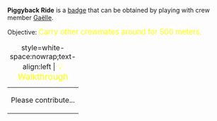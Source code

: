 '''Piggyback Ride''' is a [[Badges|badge]] that can be obtained by playing with crew member [[Gaëlle_le_Bris|Gaëlle]].

Objective: <big style="color:yellow">Carry other crewmates around for 500 meters.</big>

{| class="mw-collapsible mw-collapsed"
|+ style=white-space:nowrap;text-align:left | <big style="color:yellow">💡 Walkthrough</big>
|-
| Please contribute...
|}